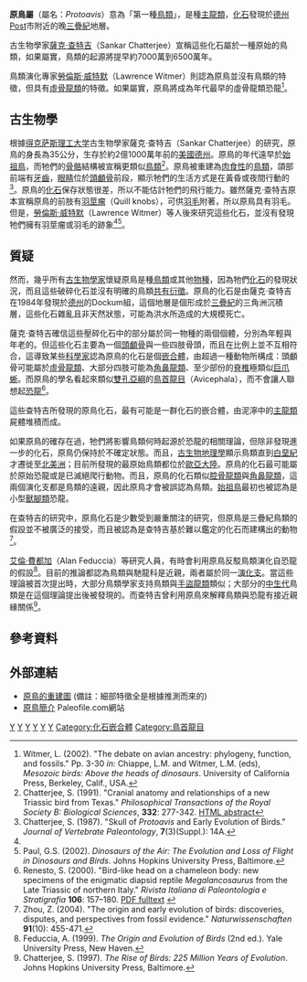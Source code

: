 {{Automatic Taxobox
| taxon = Protoavis
| status = fossil
| fossil_range = {{fossil range|216|203}}[[三疊紀|三疊紀]]晚期
| image = 原鳥化石復原.jpg
| image_caption = 1991年的骨骼重建
| authority = Chatterjee, 1991
| type_species = '''德克薩斯原鳥<br>''Protoavis texensis'''''
| type_species_authority = Chatterjee, 1991 
}}

'''原鳥屬'''（屬名：''Protoavis''）意為「第一種[[鳥類|鳥類]]」，是種[[主龍類|主龍類]]，[[化石|化石]]發現於[[德克薩斯州|德州]]Post市附近的晚[[三疊紀|三疊紀]]地層。

古生物學家[[薩克·查特吉|薩克·查特吉]]（Sankar Chatterjee）宣稱這些化石屬於一種原始的鳥類，如果屬實，鳥類的起源將提早約7000萬到6500萬年。

鳥類演化專家[[勞倫斯·威特默|勞倫斯·威特默]]（Lawrence Witmer）則認為原鳥並沒有鳥類的特徵，但具有[[虛骨龍類|虛骨龍類]]的特徵。如果屬實，原鳥將成為年代最早的虛骨龍類恐龍<ref name=Witmer2002>Witmer, L. (2002). "The debate on avian ancestry: phylogeny, function, and fossils." Pp. 3-30 ''in:'' Chiappe, L.M. and Witmer, L.M. (eds), ''Mesozoic birds: Above the heads of dinosaurs''. University of California Press, Berkeley, Calif., USA.</ref>。

==古生物學==
根據[[得克萨斯理工大学|得克萨斯理工大学]]古生物學家薩克·查特吉（Sankar Chatterjee）的研究，原鳥的身長為35公分，生存於約2億1000萬年前的[[美國|美國]][[德克薩斯州|德州]]。原鳥的年代遠早於[[始祖鳥|始祖鳥]]，而牠們的[[骨骼|骨骼]]結構被宣稱更類似[[鳥類|鳥類]]<ref name="Chatterjee1991">Chatterjee, S. (1991). "Cranial anatomy and relationships of a new Triassic bird from Texas." ''Philosophical Transactions of the Royal Society B: Biological Sciences'', '''332''': 277-342. [http://links.jstor.org/sici?sici=0962-8436(19910629)332%3A1265%3C277%3ACAAROA%3E2.0.CO%3B2-2 HTML abstract]</ref>。原鳥被重建為[[肉食性|肉食性]]的[[鳥類|鳥類]]，頜部前端有[[牙齒|牙齒]]，[[眼睛|眼睛]]位於[[頭顱骨|頭顱骨]]前段，顯示牠們的生活方式是在黃昏或夜間行動的<ref name="Chatterjee1987">Chatterjee, S. (1987). "Skull of ''Protoavis'' and Early Evolution of Birds." ''Journal of Vertebrate Paleontology'', '''7'''(3)(Suppl.): 14A.</ref>。原鳥的[[化石|化石]]保存狀態很差，所以不能估計牠們的飛行能力。雖然薩克·查特吉原本宣稱原鳥的前肢有[[羽莖瘤|羽莖瘤]]（Quill knobs），可供[[羽毛|羽毛]]附著，所以原鳥具有羽毛。但是，[[勞倫斯·威特默|勞倫斯·威特默]]（Lawrence Witmer）等人後來研究這些化石，並沒有發現牠們擁有羽莖瘤或羽毛的跡象<ref name=Witmer2002/><ref name=Paul2002>Paul, G.S. (2002). ''Dinosaurs of the Air: The Evolution and Loss of Flight in Dinosaurs and Birds''. Johns Hopkins University Press, Baltimore.</ref>。

==質疑==
然而，幾乎所有[[古生物學家|古生物學家]]懷疑原鳥是種[[鳥類|鳥類]]或其他[[物種|物種]]，因為牠們[[化石|化石]]的發現狀況，而且這些破碎化石並沒有明確的鳥類[[共有衍徵|共有衍徵]]。原鳥的化石是由薩克·查特吉在1984年發現於[[德克薩斯州|德州]]的Dockum組，這個地層是個形成於[[三疊紀|三疊紀]]的三角洲沉積層，這些化石雜亂且非天然狀態，可能為洪水所造成的大規模死亡。

薩克·查特吉確信這些壓碎化石中的部分屬於同一物種的兩個個體，分別為年輕與年老的。但這些化石主要為一個[[頭顱骨|頭顱骨]]與一些四肢骨頭，而且在比例上並不互相符合，這導致某些[[科學家|科學家]]認為原鳥的化石是個[[嵌合體|嵌合體]]，由超過一種動物所構成：頭顱骨可能屬於[[虛骨龍類|虛骨龍類]]、大部分四肢可能為[[角鼻龍類|角鼻龍類]]、至少部份的[[脊椎|脊椎]]極類似[[巨爪蜥|巨爪蜥]]。而原鳥的學名看起來類似[[雙孔亞綱|雙孔亞綱]]的[[鳥首龍目|鳥首龍目]]（Avicephala），而不會讓人聯想起[[恐龍|恐龍]]<ref name=Renesto2000>Renesto, S. (2000). "Bird-like head on a chameleon body: new specimens of the enigmatic diapsid reptile ''Megalancosaurus'' from the Late Triassic of northern Italy." ''Rivista Italiana di Paleontologia e Stratigrafia'' '''106''': 157–180. [http://dipbsf.uninsubria.it/paleo/mega2000.pdf PDF fulltext] {{Wayback|url=http://dipbsf.uninsubria.it/paleo/mega2000.pdf |date=20200727203037 }}</ref>。

這些查特吉所發現的原鳥化石，最有可能是一群化石的嵌合體，由泥濘中的[[主龍類|主龍類]]屍體堆積而成。

如果原鳥的確存在過，牠們將影響鳥類何時起源於恐龍的相關理論，但除非發現進一步的化石，原鳥仍保持於不確定狀態。而且，[[古生物地理學|古生物地理學]]顯示鳥類直到[[白堊紀|白堊紀]]才遷徙至[[北美洲|北美洲]]；目前所發現的最原始鳥類都位於[[歐亞大陸|歐亞大陸]]。原鳥的化石最可能屬於原始恐龍或是已滅絕爬行動物。而且，原鳥的化石類似[[腔骨龍類|腔骨龍類]]與[[角鼻龍類|角鼻龍類]]，這兩個演化支都是鳥類的遠親，因此原鳥才會被誤認為鳥類。[[始祖鳥|始祖鳥]]最初也被認為是小型[[獸腳類|獸腳類]]恐龍。

在查特吉的研究中，原鳥化石是少數受到嚴重關注的研究，但原鳥是三疊紀鳥類的假設並不被廣泛的接受，而且被認為是查特吉基於難以鑑定的化石而建構出的動物<ref name=Zhou2004>Zhou, Z. (2004). "The origin and early evolution of birds: discoveries, disputes, and perspectives from fossil evidence." ''Naturwissenschaften'' '''91'''(10): 455-471.</ref>。

[[艾倫·費都加|艾倫·費都加]]（Alan Feduccia）等研究人員，有時會利用原鳥反駁鳥類演化自恐龍的假設<ref name=Feduccia1999>Feduccia, A. (1999). ''The Origin and Evolution of Birds'' (2nd ed.). Yale University Press, New Haven.</ref>。目前的推論都認為鳥類與馳龍科是近親，兩者屬於同一[[演化支|演化支]]。當這些理論被首次提出時，大部分鳥類學家支持鳥類與[[手盜龍類|手盜龍類]]類似；大部分的[[中生代|中生代]]鳥類是在這個理論提出後被發現的。而查特吉曾利用原鳥來解釋鳥類與恐龍有接近親緣關係<ref name=Chatterjee1997>Chatterjee, S. (1997). ''The Rise of Birds: 225 Million Years of Evolution''. Johns Hopkins University Press, Baltimore.</ref>。

==參考資料==
{{reflist}}

==外部連結==
*[https://web.archive.org/web/20070930182732/http://www.bsu.edu/web/00cyfisher/images/protoavisbody.jpg 原鳥的重建圖] (備註：細部特徵全是根據推測而來的)
*[http://www.paleofile.com/Dinosaurs/Aves/Protoavis.asp 原鳥簡介] {{Wayback|url=http://www.paleofile.com/Dinosaurs/Aves/Protoavis.asp |date=20191019130719 }}Paleofile.com網站
{{獸腳亞目|N.}}
{{真爬行動物}}
{{Taxonbar|from=Q284477}}

[[Category:獸腳亞目|Y]]
[[Category:三疊紀恐龍|Y]]
[[Category:北美洲恐龍|Y]]
[[Category:可疑的恐龍|Y]]
[[Category:三疊紀爬行動物|Y]]
[[Category:虛骨龍類|Y]]
[[Category:化石嵌合體|Category:化石嵌合體]]
[[Category:鳥首龍目|Category:鳥首龍目]]